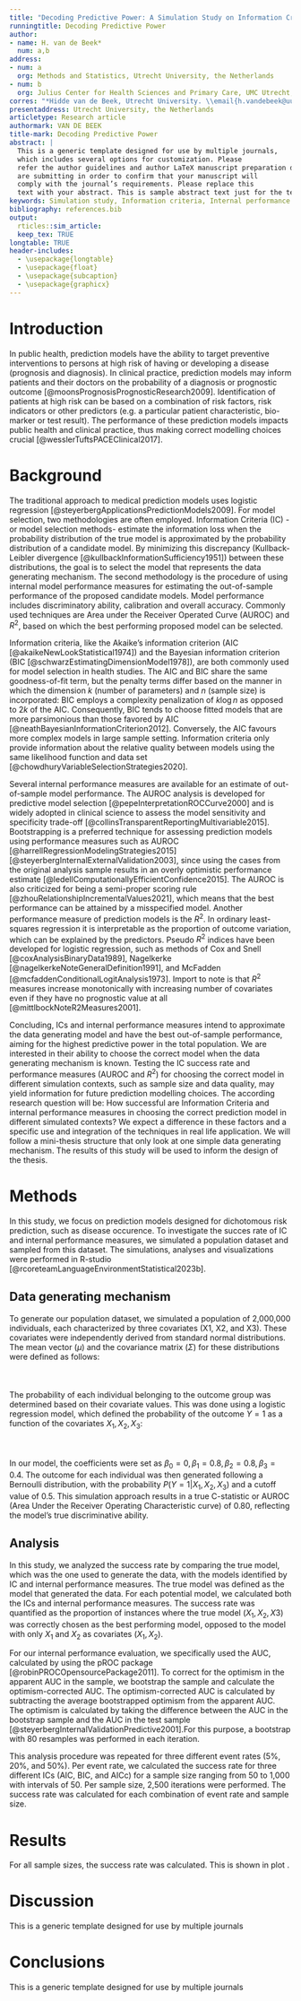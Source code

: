 ```yaml
---
title: "Decoding Predictive Power: A Simulation Study on Information Criteria vs. Internal Performance Measures"
runningtitle: Decoding Predictive Power
author:
- name: H. van de Beek*
  num: a,b
address:
- num: a
  org: Methods and Statistics, Utrecht University, the Netherlands
- num: b
  org: Julius Center for Health Sciences and Primary Care, UMC Utrecht, the Netherlands
corres: "*Hidde van de Beek, Utrecht University. \\email{h.vandebeek@uu.nl}"
presentaddress: Utrecht University, the Netherlands
articletype: Research article
authormark: VAN DE BEEK
title-mark: Decoding Predictive Power
abstract: |
  This is a generic template designed for use by multiple journals,
  which includes several options for customization. Please
  refer the author guidelines and author LaTeX manuscript preparation document for the journal to which you
  are submitting in order to confirm that your manuscript will
  comply with the journal’s requirements. Please replace this
  text with your abstract. This is sample abstract text just for the template display purpose.
keywords: Simulation study, Information criteria, Internal performance measures, Predictive power, Model selection
bibliography: references.bib
output: 
  rticles::sim_article:
  keep_tex: TRUE
longtable: TRUE    
header-includes: 
  - \usepackage{longtable}
  - \usepackage{float}
  - \usepackage{subcaption}
  - \usepackage{graphicx}
---
```


# Introduction

In public health, prediction models have the ability to target preventive interventions to persons at high risk of having or developing a disease (prognosis and diagnosis). In clinical practice, prediction models may inform patients and their doctors on the probability of a diagnosis or prognostic outcome [@moonsPrognosisPrognosticResearch2009]. Identification of patients at high risk can be based on a combination of risk factors, risk indicators or other predictors (e.g. a particular patient characteristic, bio-marker or test result). The performance of these prediction models impacts public health and clinical practice, thus making correct modelling choices crucial [@wesslerTuftsPACEClinical2017].

# Background

The traditional approach to medical prediction models uses logistic regression [@steyerbergApplicationsPredictionModels2009]. For model selection, two methodologies are often employed. Information Criteria (IC) -or model selection methods- estimate the information loss when the probability distribution of the true model is approximated by the probability distribution of a candidate model. By minimizing this discrepancy (Kullback-Leibler divergence [@kullbackInformationSufficiency1951]) between these distributions, the goal is to select the model that represents the data generating mechanism. The second methodology is the procedure of using internal model performance measures for estimating the out-of-sample performance of the proposed candidate models. Model performance includes discriminatory ability, calibration and overall accuracy. Commonly used techniques are Area under the Receiver Operated Curve (AUROC) and $R^2$, based on which the best performing proposed model can be selected.

Information criteria, like the Akaike's information criterion (AIC [@akaikeNewLookStatistical1974]) and the Bayesian information criterion (BIC [@schwarzEstimatingDimensionModel1978]), are both commonly used for model selection in health studies. The AIC and BIC share the same goodness-of-fit term, but the penalty terms differ based on the manner in which the dimension $k$ (number of parameters) and $n$ (sample size) is incorporated: BIC employs a complexity penalization of $k\log n$ as opposed to $2k$ of the AIC. Consequently, BIC tends to choose fitted models that are more parsimonious than those favored by AIC [@neathBayesianInformationCriterion2012]. Conversely, the AIC favours more complex models in large sample setting. Information criteria only provide information about the relative quality between models using the same likelihood function and data set [@chowdhuryVariableSelectionStrategies2020].

Several internal performance measures are available for an estimate of out-of-sample model performance. The AUROC analysis is developed for predictive model selection [@pepeInterpretationROCCurve2000] and is widely adopted in clinical science to assess the model sensitivity and specificity trade-off [@collinsTransparentReportingMultivariable2015]. Bootstrapping is a preferred technique for assessing prediction models using performance measures such as AUROC [@harrellRegressionModelingStrategies2015] [@steyerbergInternalExternalValidation2003], since using the cases from the original analysis sample results in an overly optimistic performance estimate [@ledellComputationallyEfficientConfidence2015]. The AUROC is also criticized for being a semi-proper scoring rule [@zhouRelationshipIncrementalValues2021], which means that the best performance can be attained by a misspecified model. Another performance measure of prediction models is the $R^2$. In ordinary least-squares regression it is interpretable as the proportion of outcome variation, which can be explained by the predictors. Pseudo $R^2$ indices have been developed for logistic regression, such as methods of Cox and Snell [@coxAnalysisBinaryData1989], Nagelkerke [@nagelkerkeNoteGeneralDefinition1991], and McFadden [@mcfaddenConditionalLogitAnalysis1973]. Import to note is that $R^2$ measures increase monotonically with increasing number of covariates even if they have no prognostic value at all [@mittlbockNoteR2Measures2001].

Concluding, ICs and internal performance measures intend to approximate the data generating model and have the best out-of-sample performance, aiming for the highest predictive power in the total population. We are interested in their ability to choose the correct model when the data generating mechanism is known. Testing the IC success rate and performance measures (AUROC and $R^2$) for choosing the correct model in different simulation contexts, such as sample size and data quality, may yield information for future prediction modelling choices. The according research question will be: How successful are Information Criteria and internal performance measures in choosing the correct prediction model in different simulated contexts? We expect a difference in these factors and a specific use and integration of the techniques in real life application. We will follow a mini-thesis structure that only look at one simple data generating mechanism. The results of this study will be used to inform the design of the thesis.

# Methods {#sec3}

In this study, we focus on prediction models designed for dichotomous risk prediction, such as disease occurence. To investigate the succes rate of IC and internal performance measures, we simulated a population dataset and sampled from this dataset. The simulations, analyses and visualizations were performed in R-studio [@rcoreteamLanguageEnvironmentStatistical2023b].

## Data generating mechanism

To generate our population dataset, we simulated a population of 2,000,000 individuals, each characterized by three covariates (X1, X2, and X3). These covariates were independently derived from standard normal distributions. The mean vector ($\mu$) and the covariance matrix ($\Sigma$) for these distributions were defined as follows:\
\
\begin{equation*}
\pmb{\mu} = \begin{bmatrix}
 0 \\ 0 \\ 0
\end{bmatrix}, \pmb{\Sigma} = \begin{bmatrix}
1   & 0.2 & 0.2 \\
0.2 & 1   & 0.2 \\
0.2 & 0.2 & 1   \\
\end{bmatrix}
\end{equation*}\
\
The probability of each individual belonging to the outcome group was determined based on their covariate values. This was done using a logistic regression model, which defined the probability of the outcome $Y = 1$ as a function of the covariates $X_1, X_2, X_3$:\
\
\begin{equation}
 P(Y=1|X_1,X_2,X_3) = \frac{1}{1+e^{-(\beta_0+\beta_1X_1+\beta_2X_2+\beta_3X_3)}}
\end{equation}\
\
In our model, the coefficients were set as $\beta_0 = 0, \beta_1 = 0.8, \beta_2 = 0.8, \beta_3 = 0.4$. The outcome for each individual was then generated following a Bernoulli distribution, with the probability $P(Y=1 | X_1,X_2,X_3)$ and a cutoff value of 0.5. This simulation approach results in a true C-statistic or AUROC (Area Under the Receiver Operating Characteristic curve) of 0.80, reflecting the model's true discriminative ability.

## Analysis

In this study, we analyzed the success rate by comparing the true model, which was the one used to generate the data, with the models identified by IC and internal performance measures. The true model was defined as the model that generated the data. For each potential model, we calculated both the ICs and internal performance measures. The success rate was quantified as the proportion of instances where the true model ($X_1, X_2, X3$) was correctly chosen as the best performing model, opposed to the model with only $X_1$ and $X_2$ as covariates ($X_1, X_2$).  

For our internal performance evaluation, we specifically used the AUC, calculated by using the pROC package [@robinPROCOpensourcePackage2011]. To correct for the optimism in the apparent AUC in the sample, we bootstrap the sample and calculate the optimism-corrected AUC. The optimism-corrected AUC is calculated by subtracting the average bootstrapped optimism from the apparent AUC. The optimism is calculated by taking the difference between the AUC in the bootstrap sample and the AUC in the test sample [@steyerbergInternalValidationPredictive2001].For this purpose, a bootstrap with 80 resamples was performed in each iteration. 

This analysis procedure was repeated for three different event rates (5\%, 20\%, and 50\%). Per event rate, we calculated the success rate for three different ICs (AIC, BIC, and AICc) for a sample size ranging from 50 to 1,000 with intervals of 50. Per sample size, 2,500 iterations were performed. The success rate was calculated for each combination of event rate and sample size.

# Results {#sec4}

For all sample sizes, the success rate was calculated. This is shown in plot \ref{fig:figures}.

```{=tex}
\begin{figure}[h]
\centering
\begin{subfigure}{0.33\textwidth}
    \includegraphics[width=\textwidth]{"experiment 1/plot.05.png"}
    \caption{5\% disease occurence.}
    \label{fig:first}
\end{subfigure}
\hspace{-0.2cm}
\begin{subfigure}{0.33\textwidth}
    \includegraphics[width=\textwidth]{"experiment 1/plot.20.png"}
    \caption{20\% disease occurence.}
    \label{fig:second}
\end{subfigure}
\hspace{-0.2cm}
\begin{subfigure}{0.33\textwidth}
    \includegraphics[width=\textwidth]{"experiment 1/plot.50.png"}
    \caption{50\% disease occurence.}
    \label{fig:third}
\end{subfigure}
        
\caption{Creating subfigures in \LaTeX.}
\label{fig:figures}
\end{figure}
```
# Discussion {#sec5}

This is a generic template designed for use by multiple journals

# Conclusions {#sec6}

This is a generic template designed for use by multiple journals
